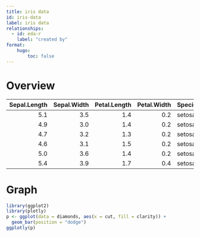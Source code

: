 ```yaml
---
title: iris data
id: iris-data
label: iris data
relationships:
  - id: eda-r
    label: "created by"
format:
    hugo:
        toc: false
---
```


# Overview

| Sepal.Length | Sepal.Width | Petal.Length | Petal.Width | Species |
| -----------: | ----------: | -----------: | ----------: | :------ |
|          5.1 |         3.5 |          1.4 |         0.2 | setosa  |
|          4.9 |         3.0 |          1.4 |         0.2 | setosa  |
|          4.7 |         3.2 |          1.3 |         0.2 | setosa  |
|          4.6 |         3.1 |          1.5 |         0.2 | setosa  |
|          5.0 |         3.6 |          1.4 |         0.2 | setosa  |
|          5.4 |         3.9 |          1.7 |         0.4 | setosa  |

# Graph

```r
library(ggplot2)
library(plotly)
p <- ggplot(data = diamonds, aes(x = cut, fill = clarity)) +
  geom_bar(position = "dodge")
ggplotly(p)
```
